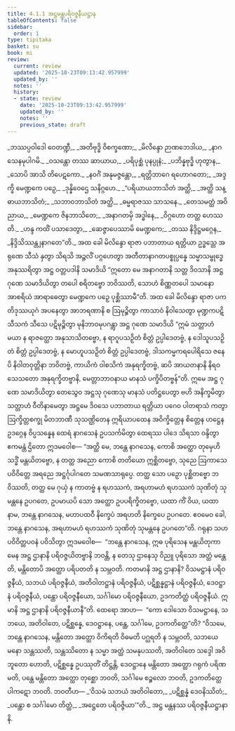 ```yaml
---
title: 4.1.1 အဋ္ဌမန္တပရိဝဇ္ဇနီယဋ္ဌာန
tableOfContents: false
sidebar:
  order: 1
type: tipitaka
basket: su
book: mi
review:
  current: review
  updated: '2025-10-23T09:13:42.957999'
  updated_by: ''
  notes: ''
  history:
  - state: review
    date: '2025-10-23T09:13:42.957999'
    updated_by: ''
    notes: ''
    previous_state: draft
---
```



<ReviewStatus review={frontmatter.review} showDetails={true} />

<HypothesisAnnotation frontmatter={frontmatter} />

<DynamicBreadcrumb />

<Division number="113" book="mi" e="ch" v="28">

<Paragraph number="519" type="verses" book="mi">
_ဘဿပ္ပဝါဒေါ ဝေတဏ္ဍီ,_  
_အတိဗုဒ္ဓိ ဝိစက္ခဏော;_  
_မိလိန္ဒော ဉာဏဘေဒါယ,_  
_နာဂသေနမုပါဂမိ._  

</Paragraph>

<Paragraph number="520" type="verses" book="mi">
_ဝသန္တော တဿ ဆာယာယ,_  
_ပရိပုစ္ဆံ ပုနပ္ပုနံ;_  
_ပဘိန္နဗုဒ္ဓိ ဟုတွာန,_  
_သောပိ အာသိ တိပေဋကော._  

</Paragraph>

<Paragraph number="521" type="verses" book="mi">
_နဝင်္ဂံ အနုမဇ္ဇန္တော,_  
_ရတ္တိဘာဂေ ရဟောဂတော;_  
_အဒ္ဒက္ခိ မေဏ္ဍကေ ပဉှေ,_  
_ဒုန္နိဝေဌေ သနိဂ္ဂဟေ._  

</Paragraph>

<Paragraph number="522" type="verses" book="mi">
_“ပရိယာယဘာသိတံ အတ္ထိ,_  
_အတ္ထိ သန္ဓာယဘာသိတံ;_  
_သဘာဝဘာသိတံ အတ္ထိ,_  
_ဓမ္မရာဇဿ သာသနေ._  

</Paragraph>

<Paragraph number="523" type="verses" book="mi">
_တေသမတ္ထံ အဝိညာယ,_  
_မေဏ္ဍကေ ဇိနဘာသိတေ;_  
_အနာဂတမှိ အဒ္ဓါနေ,_  
_ဝိဂ္ဂဟော တတ္ထ ဟေဿတိ._  

</Paragraph>

<Paragraph number="524" type="verses" book="mi">
_ဟန္ဒ ကထိံ ပသာဒေတွာ,_  
_ဆေဇ္ဇာပေဿာမိ မေဏ္ဍကေ;_  
_တဿ နိဒ္ဒိဋ္ဌမဂ္ဂေန,_  
_နိဒ္ဒိသိဿန္တျနာဂတေ”တိ._  

</Paragraph>

</Division>
<Division number="114" book="mi" e="ch" v="28">

<Paragraph number="525" book="mi">
အထ ခေါ မိလိန္ဒော ရာဇာ ပဘာတာယ ရတ္တိယာ ဥဒ္ဓသ္တေ အရုဏေ သီသံ နှတွာ သိရသိ အဉ္ဇလိံ ပဂ္ဂဟေတွာ အတီတာနာဂတပစ္စုပ္ပန္နေ သမ္မာသမ္ဗုဒ္ဓေ အနုဿရိတွာ အဋ္ဌ ဝတ္တပဒါနိ သမာဒိယိ “ဣတော မေ အနာဂတာနိ သတ္တ ဒိဝသာနိ အဋ္ဌ ဂုဏေ သမာဒိယိတွာ တပေါ စရိတဗ္ဗော ဘဝိဿတိ, သောဟံ စိဏ္ဏတပေါ သမာနော အာစရိယံ အာရာဓေတွာ မေဏ္ဍကေ ပဉှေ ပုစ္ဆိဿာမီ”တိ. အထ ခေါ မိလိန္ဒော ရာဇာ ပကတိဒုဿယုဂံ အပနေတွာ အာဘရဏာနိ စ ဩမုဉ္စိတွာ ကာသာဝံ နိဝါသေတွာ မုဏ္ဍကပဋိသီသကံ သီသေ ပဋိမုဉ္စိတွာ မုနိဘာဝမုပဂန္တွာ အဋ္ဌ ဂုဏေ သမာဒိယိ “ဣမံ သတ္တာဟံ မယာ န ရာဇတ္ထော အနုသာသိတဗ္ဗော, န ရာဂူပသဉှိတံ စိတ္တံ ဥပ္ပါဒေတဗ္ဗံ, န ဒေါသူပသဉှိတံ စိတ္တံ ဥပ္ပါဒေတဗ္ဗံ, န မောဟူပသဉှိတံ စိတ္တံ ဥပ္ပါဒေတဗ္ဗံ, ဒါသကမ္မကရပေါရိသေ ဇနေပိ နိဝါတဝုတ္တိနာ ဘဝိတဗ္ဗံ, ကာယိကံ ဝါစသိကံ အနုရက္ခိတဗ္ဗံ, ဆပိ အာယတနာနိ နိရဝသေသတော အနုရက္ခိတဗ္ဗာနိ, မေတ္တာဘာဝနာယ မာနသံ ပက္ခိပိတဗ္ဗန်”တိ. ဣမေ အဋ္ဌ ဂုဏေ သမာဒိယိတွာ တေသွေဝ အဋ္ဌသု ဂုဏေသု မာနသံ ပတိဋ္ဌပေတွာ ဗဟိ အနိက္ခမိတွာ သတ္တာဟံ ဝီတိနာမေတွာ အဋ္ဌမေ ဒိဝသေ ပဘာတာယ ရတ္တိယာ ပဂေဝ ပါတရာသံ ကတွာ ဩက္ခိတ္တစက္ခု မိတဘာဏီ သုသဏ္ဌိတေန ဣရိယာပထေန အဝိက္ခိတ္တေန စိတ္တေန ဟဋ္ဌေန ဥဒဂ္ဂေန ဝိပ္ပသန္နေန ထေရံ နာဂသေနံ ဥပသင်္ကမိတွာ ထေရဿ ပါဒေ သိရသာ ဝန္ဒိတွာ ဧကမန္တံ ဌိတော ဣဒမဝေါစ—
</Paragraph>

<Paragraph number="526" book="mi">
“အတ္ထိ မေ, ဘန္တေ နာဂသေန, ကောစိ အတ္ထော တုမှေဟိ သဒ္ဓိံ မန္တယိတဗ္ဗော, န တတ္ထ အညော ကောစိ တတိယော ဣစ္ဆိတဗ္ဗော, သုညေ ဩကာသေ ပဝိဝိတ္တေ အရညေ အဋ္ဌင်္ဂုပါဂတေ သမဏသာရုပ္ပေ. တတ္ထ သော ပဉှော ပုစ္ဆိတဗ္ဗော ဘဝိဿတိ, တတ္ထ မေ ဂုယှံ န ကာတဗ္ဗံ န ရဟဿကံ, အရဟာမဟံ ရဟဿကံ သုဏိတုံ သုမန္တနေ ဥပဂတေ, ဥပမာယပိ သော အတ္ထော ဥပပရိက္ခိတဗ္ဗော, ယထာ ကိံ ဝိယ, ယထာ နာမ, ဘန္တေ နာဂသေန, မဟာပထဝီ နိက္ခေပံ အရဟတိ နိက္ခေပေ ဥပဂတေ. ဧဝမေဝ ခေါ, ဘန္တေ နာဂသေန, အရဟာမဟံ ရဟဿကံ သုဏိတုံ သုမန္တနေ ဥပဂတေ”တိ.
</Paragraph>

<Paragraph number="527" book="mi">
ဂရုနာ သဟ ပဝိဝိတ္တပဝနံ ပဝိသိတွာ ဣဒမဝေါစ—  “ဘန္တေ နာဂသေန, ဣဓ ပုရိသေန မန္တယိတုကာမေန အဋ္ဌ ဌာနာနိ ပရိဝဇ္ဇယိတဗ္ဗာနိ ဘဝန္တိ, န တေသု ဌာနေသု ဝိညူ ပုရိသော အတ္ထံ မန္တေတိ, မန္တိတောပိ အတ္ထော ပရိပတတိ န သမ္ဘဝတိ. ကတမာနိ အဋ္ဌ ဌာနာနိ? ဝိသမဋ္ဌာနံ ပရိဝဇ္ဇနီယံ, သဘယံ ပရိဝဇ္ဇနီယံ, အတိဝါတဋ္ဌာနံ ပရိဝဇ္ဇနီယံ, ပဋိစ္ဆန္နဋ္ဌာနံ ပရိဝဇ္ဇနီယံ, ဒေဝဋ္ဌာနံ ပရိဝဇ္ဇနီယံ, ပန္ထော ပရိဝဇ္ဇနီယော, သင်္ဂါမော ပရိဝဇ္ဇနီယော, ဥဒကတိတ္ထံ ပရိဝဇ္ဇနီယံ. ဣမာနိ အဋ္ဌ ဌာနာနိ ပရိဝဇ္ဇနီယာနီ”တိ.
</Paragraph>

<Paragraph number="528" book="mi">
ထေရော အာဟ—  “ကော ဒေါသော ဝိသမဋ္ဌာနေ, သဘယေ, အတိဝါတေ, ပဋိစ္ဆန္နေ, ဒေဝဋ္ဌာနေ, ပန္ထေ, သင်္ဂါမေ, ဥဒကတိတ္ထေ”တိ? “ဝိသမေ, ဘန္တေ နာဂသေန, မန္တိတော အတ္ထော ဝိကိရတိ ဝိဓမတိ ပဂ္ဃရတိ န သမ္ဘဝတိ, သဘယေ မနော သန္တဿတိ, သန္တဿိတော န သမ္မာ အတ္ထံ သမနုပဿတိ, အတိဝါတေ သဒ္ဒေါ အဝိဘူတော ဟောတိ, ပဋိစ္ဆန္နေ ဥပဿုတိံ တိဋ္ဌန္တိ, ဒေဝဋ္ဌာနေ မန္တိတော အတ္ထော ဂရုကံ ပရိဏမတိ, ပန္ထေ မန္တိတော အတ္ထော တုစ္ဆော ဘဝတိ, သင်္ဂါမေ စဉ္စလော ဘဝတိ, ဥဒကတိတ္ထေ ပါကဋော ဘဝတိ. ဘဝတီဟ—
</Paragraph>

<Paragraph number="529" type="verses" book="mi">
_‘ဝိသမံ သဘယံ အတိဝါတော,_  
_ပဋိစ္ဆန္နံ ဒေဝနိဿိတံ;_  
_ပန္ထော စ သင်္ဂါမော တိတ္ထံ,_  
_အဋ္ဌေတေ ပရိဝဇ္ဇိယာ’”တိ._  


</Paragraph>
</Division>

<Paragraph number="530" type="center" book="mi">
အဋ္ဌ မန္တနဿ ပရိဝဇ္ဇနီယဋ္ဌာနာနိ.
</Paragraph>